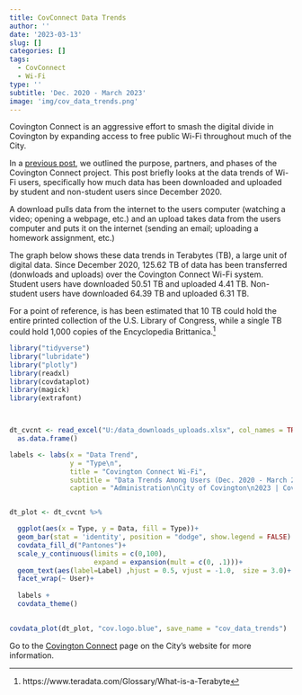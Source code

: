```yaml
---
title: CovConnect Data Trends
author: ''
date: '2023-03-13'
slug: []
categories: []
tags:
  - CovConnect
  - Wi-Fi
type: ''
subtitle: 'Dec. 2020 - March 2023'
image: 'img/cov_data_trends.png'
---
```


Covington Connect is an aggressive effort to smash the digital divide in Covington by expanding access to free public Wi-Fi throughout much of the City.

In a [previous post](https://covanalytics.github.io/post/2022-08-22-covconnect-registrations/), we outlined the purpose, partners, and phases of the Covington Connect project.  This post briefly looks at the data trends of Wi-Fi users, specifically how much data has been downloaded and uploaded by student and non-student users since December 2020.

A download pulls data from the internet to the users computer (watching a video; opening a webpage, etc.) and an upload takes data from the users computer and puts it on the internet (sending an email; uploading a homework assignment, etc.)

The graph below shows these data trends in Terabytes (TB), a large unit of digital data.  Since December 2020, 125.62 TB of data has been transferred (donwloads and uploads) over the Covington Connect Wi-Fi system. Student users have downloaded 50.51 TB and uploaded 4.41 TB.  Non-student users have downloaded 64.39 TB and uploaded 6.31 TB. 

For a point of reference, is has been estimated that 10 TB could hold the entire printed collection of the U.S. Library of Congress, while a single TB could hold 1,000 copies of the Encyclopedia Brittanica.^[https://www.teradata.com/Glossary/What-is-a-Terabyte]


```r
library("tidyverse")
library("lubridate")
library("plotly")
library(readxl)
library(covdataplot)
library(magick)
library(extrafont)



dt_cvcnt <- read_excel("U:/data_downloads_uploads.xlsx", col_names = TRUE)%>%
  as.data.frame()

```

```r
labels <- labs(x = "Data Trend", 
               y = "Type\n", 
               title = "Covington Connect Wi-Fi",
               subtitle = "Data Trends Among Users (Dec. 2020 - March 2023)\n",
               caption = "Administration\nCity of Covington\n2023 | CovData")


dt_plot <- dt_cvcnt %>%

  ggplot(aes(x = Type, y = Data, fill = Type))+
  geom_bar(stat = 'identity', position = "dodge", show.legend = FALSE) +
  covdata_fill_d("Pantones")+
  scale_y_continuous(limits = c(0,100),
                     expand = expansion(mult = c(0, .1)))+
  geom_text(aes(label=Label) ,hjust = 0.5, vjust = -1.0,  size = 3.0)+
  facet_wrap(~ User)+
  
  labels +
  covdata_theme()
          

covdata_plot(dt_plot, "cov.logo.blue", save_name = "cov_data_trends")

```



Go to the [Covington Connect](https://www.covingtonky.gov/government/covington-connect) page on the City's website for more information.\
